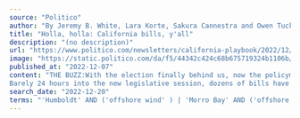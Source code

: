```yaml
---
source: "Politico"
author: "By Jeremy B. White, Lara Korte, Sakura Cannestra and Owen Tucker-Smith"
title: "Holla, holla: California bills, y'all"
description: "(no description)"
url: "https://www.politico.com/newsletters/california-playbook/2022/12/07/holla-holla-bills-yall-00072697"
image: "https://static.politico.com/da/f5/44342c424c68b675719324b1106b/politico.jpg"
published_at: "2022-12-07"
content: "THE BUZZ:With the election finally behind us, now the policymaking begins and lawmakers have plenty of ideas.
Barely 24 hours into the new legislative session, dozens of bills have emerged. Many dea… [+12627 chars]"
search_date: "2022-12-20"
terms: "'Humboldt' AND ('offshore wind' ) | 'Morro Bay' AND ('offshore wind' )"
---
```


